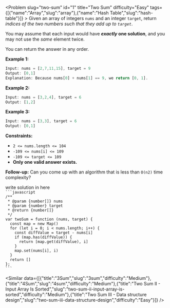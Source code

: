 
<Problem slug="two-sum" id="1" title="Two Sum" difficulty="Easy" tags={[{"name":"Array","slug":"array"},{"name":"Hash Table","slug":"hash-table"}]} >
    Given an array of integers `nums` and an integer `target`, return _indices of the two numbers such that they add up to `target`_.

You may assume that each input would have **_exactly_ one solution**, and you may not use the _same_ element twice.

You can return the answer in any order.

**Example 1:**

```javascript 
Input: nums = [2,7,11,15], target = 9
Output: [0,1]
Explanation: Because nums[0] + nums[1] == 9, we return [0, 1].

```

**Example 2:**

```javascript 
Input: nums = [3,2,4], target = 6
Output: [1,2]

```

**Example 3:**

```javascript 
Input: nums = [3,3], target = 6
Output: [0,1]

```

**Constraints:**

*   `2 <= nums.length <= 104`
*   `-109 <= nums[i] <= 109`
*   `-109 <= target <= 109`
*   **Only one valid answer exists.**

**Follow-up:** Can you come up with an algorithm that is less than `O(n2)` time complexity?
</Problem >

<Solution>
write solution in here
</Solution>

<Code>
```javascript
/**
 * @param {number[]} nums
 * @param {number} target
 * @return {number[]}
 */
var twoSum = function (nums, target) {
  const map = new Map()
  for (let i = 0; i < nums.length; i++) {
    const diffValue = target - nums[i]
    if (map.has(diffValue)) {
      return [map.get(diffValue), i]
    }
    map.set(nums[i], i)
  }
  return []
};
```
</Code>

<Similar data={[{"title":"3Sum","slug":"3sum","difficulty":"Medium"},{"title":"4Sum","slug":"4sum","difficulty":"Medium"},{"title":"Two Sum II - Input Array Is Sorted","slug":"two-sum-ii-input-array-is-sorted","difficulty":"Medium"},{"title":"Two Sum III - Data structure design","slug":"two-sum-iii-data-structure-design","difficulty":"Easy"}]} />
